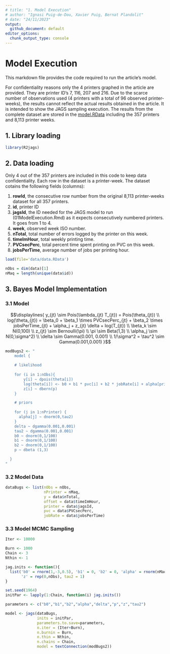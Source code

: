 ```yaml
---
# title: "1. Model Execution"
# author: "Ignasi Puig-de-Dou, Xavier Puig, Bernat Plandolit"
# date: "24/11/2023"
output:
  github_document: default
editor_options:
  chunk_output_type: console
---
```


# Model Execution

This markdown file provides the code required to run the article's model.

For confidentiality reasons only the 4 printers graphed in the article are provided. 
They are printer ID's 7, 116, 207 and 216. Due to the scarce number of observations 
used (4 printers with a total of 96 observed printer-weeks), the results cannot 
reflect the actual results obtained in the article. It is intended to show the 
JAGS sampling execution. The results from the complete dataset are stored in the [model.RData](https://doi.org/10.5281/zenodo.10413762) including the 357 printers 
and 8,113 printer weeks.

## 1. Library loading

```r

library(R2jags)

```


## 2. Data loading

Only 4 out of the 357 printers are included in this code to keep data confidentiality.
Each row in the dataset is a printer-week. The dataset cotains the following fields 
(columns):

 1. **rowId**, the consecutive row number from the original 8,113 printer-weeks dataset for all 357 printers.
 2. **id**, printer ID
 3. **jagsId**, the ID needed for the JAGS model to run (01ModelExecution.Rmd) as it expects consecutively numbered
    printers. It goes from 1 to 4.
 4. **week**, observed week ISO number.
 5. **nTotal**, total number of errors logged by the printer on this week.
 6. **timeImHour**, total weekly printing time.
 7. **PVCsecPerc**, total percent time spent printing on PVC on this week.
 8. **jobsPerTime**, average number of jobs per printing hour.

```r

load(file='data/data.RData')

nObs = dim(data)[1]
nMaq = length(unique(data$id))

```

## 3. Bayes Model Implementation

### 3.1 Model 

$$\displaylines{
y_{jt} \sim Pois(\lambda_{jt} T_{jt}) = Pois(\theta_{jt}) \\
log(\theta_{jt}) = \beta_0 + \beta_1 \times PVCsecPerc_{jt} + \beta_2 \times jobsPerTime_{jt} + \alpha_j + z_{jt} \delta + log(T_{jt}) \\
\beta_k \sim N(0,100) \\
z_{jt} \sim Bernoulli(\pi) \\
\pi \sim Beta(1,3) \\
\alpha_j \sim N(0,\sigma^2) \\
\delta \sim Gamma(0.001, 0.001) \\
1/\sigma^2 = \tau^2 \sim Gamma(0.001,0.001) 
}$$

```r

modBugs2 <- "
	model {
    
    # likelihood	
	
  	for (i in 1:nObs){
  		y[i] ~ dpois(theta[i])
  		log(theta[i]) <- b0 + b1 * pvc[i] + b2 * jobRate[i] + alpha[printer[i]] + z[i] * delta +log(offset[i])
  		z[i] ~ dbern(p)
  	}	

  	# priors
  	
  	for (j in 1:nPrinter) {
  	  alpha[j] ~ dnorm(0,tau2)
  	}
  	delta ~ dgamma(0.001,0.001)
  	tau2 ~ dgamma(0.001,0.001)
  	b0 ~ dnorm(0,1/100)
  	b1 ~ dnorm(0,1/100)
  	b2 ~ dnorm(0,1/100)
  	p ~ dbeta (1,3)

  }
"

```

### 3.2 Model Data

```r

dataBugs <- list(nObs = nObs,
                 nPrinter = nMaq,
                 y = data$nTotal,
                 offset = data$timeImHour,
                 printer = data$jagsId,
                 pvc = data$PVCsecPerc,
                 jobRate = data$jobsPerTime)

```

### 3.3 Model MCMC Sampling

```r

Iter <- 10000

Burn <- 1000
Chain <- 3
Nthin <- 1

jag.inits <- function(){
  list('b0' = rnorm(1,-3,0.5), 'b1' = 0, 'b2' = 0, 'alpha' = rnorm(nMaq,0,1), 'delta' = runif(1, 0, 4), 
       'z' = rep(0,nObs), tau2 = 1)
}

set.seed(1964)
initPar <- lapply(1:Chain, function(i) jag.inits())

parameters <- c("b0","b1","b2","alpha","delta","p","z","tau2") 

model <- jags(dataBugs,
              inits = initPar,
              parameters.to.save=parameters,
              n.iter = (Iter+Burn),
              n.burnin = Burn,
              n.thin = Nthin,
              n.chains = Chain,
              model = textConnection(modBugs2))

```

